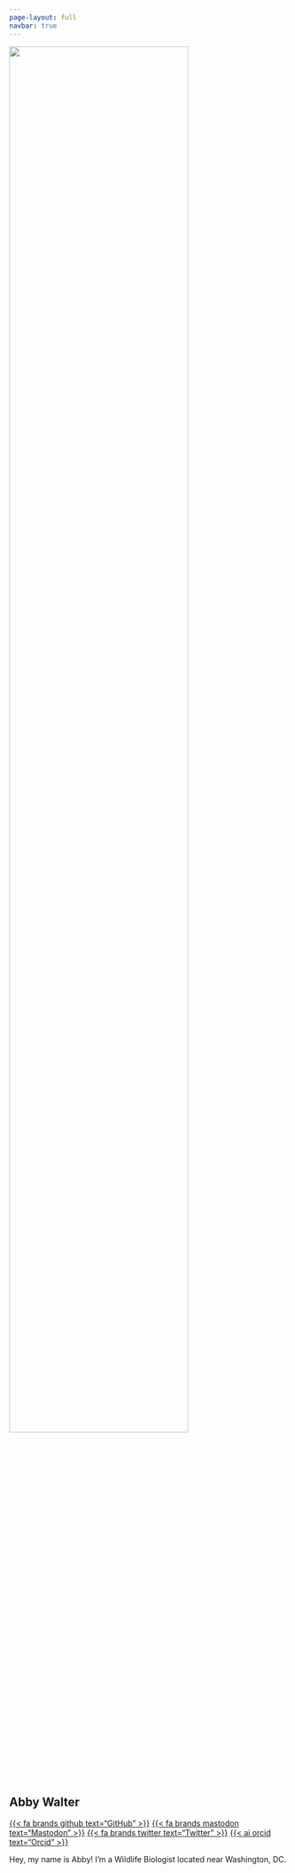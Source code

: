 ```yaml
---
page-layout: full
navbar: true
---
```


::: {.grid}

::: {.g-col-12 .g-col-md-6}

![](images/abby_walter.png){fig-alt="Photo of Abby" fig-align="center" width=80%}

:::

::: {.g-col-12 .g-col-md-6}

# Abby Walter
[{{< fa brands github text="GitHub" >}}](http://github.com/lawalter) [{{< fa brands mastodon text="Mastodon" >}}](https://fosstodon.org/@abby) [{{< fa brands twitter text="Twitter" >}}](http://twitter.com/lawaltr) [<i class="bi bi-binoculars-fill"></i>](https://ebird.org/profile/MjgzMDYw/US) [{{< ai orcid text="Orcid" >}}](https://orcid.org/0000-0003-4017-5596) [<i class="bi bi-envelope-fill"></i>](mailto:lawalter@vcu.edu)

Hey, my name is Abby! I'm a Wildlife Biologist located near Washington, DC.

:::

:::
